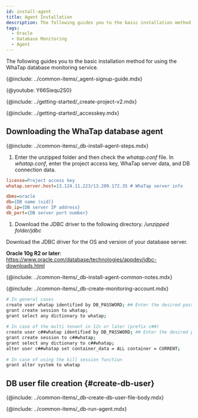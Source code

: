 ```yaml
---
id: install-agent
title: Agent Installation
description: The following guides you to the basic installation method for using the WhaTap database monitoring service.
tags:
  - Oracle
  - Database Monitoring
  - Agent
---
```



The following guides you to the basic installation method for using the WhaTap database monitoring service.

{@include: ../common-items/_agent-signup-guide.mdx}  

{@youtube: Y66Siequ2S0}

{@include: ../getting-started/_create-project-v2.mdx}  

{@include: ../getting-started/_accesskey.mdx}

## Downloading the WhaTap database agent

{@include: ../common-items/_db-install-agent-steps.mdx}

1.  Enter the unzipped folder and then check the _whatap.conf_ file. In _whatap.conf_, enter the project access key, WhaTap server data, and DB connection data.

```ini title='whatap.conf'
license=Project access key
whatap.server.host=13.124.11.223/13.209.172.35 # WhaTap server info

dbms=oracle
db={DB name (sid)}
db_ip={DB server IP address}
db_port={DB server port number}
```

1.  Download the JDBC driver to the following directory. _/unzipped folder/jdbc_

  Download the JDBC driver for the OS and version of your database server. 

  **Oracle 10g R2 or later**: https://www.oracle.com/database/technologies/appdev/jdbc-downloads.html

<!-- 공통 Notes -->

{@include: ../common-items/_db-install-agent-common-notes.mdx}

<!-- 모니터링용 계정 생성 -->

{@include: ../common-items/_db-create-monitoring-account.mdx}

<!-- Oracle -->

```bash showLineNumbers
# In general cases
create user whatap identified by DB_PASSWORD; ## Enter the desired password.
grant create session to whatap;
grant select any dictionary to whatap;
 
# In case of the multi tenant in 12c or later (prefix c##)
create user c##whatap identified by DB_PASSWORD; ## Enter the desired password.
grant create session to c##whatap;
grant select any dictionary to c##whatap;
alter user c##whatap set container_data = ALL container = CURRENT;
 
# In case of using the kill session function
grant alter system to whatap
```

## DB user file creation {#create-db-user}

<DBuserDesc name='default'/>

{@include: ../common-items/_db-create-db-user-file-body.mdx}

<!--## 에이전트 실행-->

{@include: ../common-items/_db-run-agent.mdx}

